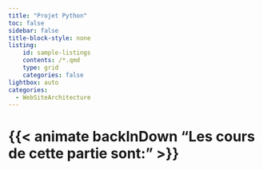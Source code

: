 ```yaml
---
title: "Projet Python"
toc: false
sidebar: false
title-block-style: none
listing:
    id: sample-listings
    contents: /*.qmd
    type: grid
    categories: false
lightbox: auto
categories:
  - WebSiteArchitecture
---
```


# {{< animate backInDown "Les cours de cette partie sont:" >}} 

